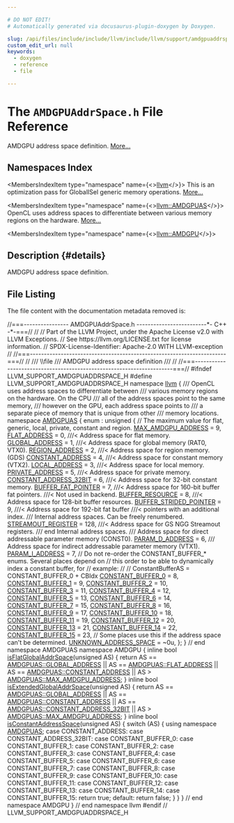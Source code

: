 ```yaml
---

# DO NOT EDIT!
# Automatically generated via docusaurus-plugin-doxygen by Doxygen.

slug: /api/files/include/include/llvm/include/llvm/support/amdgpuaddrspace-h
custom_edit_url: null
keywords:
  - doxygen
  - reference
  - file

---
```





# The `AMDGPUAddrSpace.h` File Reference

<DoxygenPage pluginConfig={pluginConfig}>

AMDGPU address space definition. <a href="#details">More...</a>

## Namespaces Index

<MembersIndex>

<MembersIndexItem
  type="namespace"
  name={<><a href="/docs/api/namespaces/llvm">llvm</a></>}>
This is an optimization pass for GlobalISel generic memory operations. <a href="/docs/api/namespaces/llvm/#details">More...</a>
</MembersIndexItem>

<MembersIndexItem
  type="namespace"
  name={<><a href="/docs/api/namespaces/llvm/amdgpuas">llvm::AMDGPUAS</a></>}>
OpenCL uses address spaces to differentiate between various memory regions on the hardware. <a href="/docs/api/namespaces/llvm/amdgpuas/#details">More...</a>
</MembersIndexItem>

<MembersIndexItem
  type="namespace"
  name={<><a href="/docs/api/namespaces/llvm/amdgpu">llvm::AMDGPU</a></>}>
</MembersIndexItem>

</MembersIndex>

## Description {#details}

AMDGPU address space definition.

## File Listing

The file content with the documentation metadata removed is:

<ProgramListing>

<Link id="l00001" /><CodeLine lineNumber="1"><Highlight kind="comment">//===---------------- AMDGPUAddrSpace.h -------------------------&#42;- C++ -&#42;-===//</Highlight><Highlight kind="normal"></Highlight></CodeLine>
<Link id="l00002" /><CodeLine lineNumber="2"><Highlight kind="normal"></Highlight><Highlight kind="comment">//</Highlight><Highlight kind="normal"></Highlight></CodeLine>
<Link id="l00003" /><CodeLine lineNumber="3"><Highlight kind="normal"></Highlight><Highlight kind="comment">// Part of the LLVM Project, under the Apache License v2.0 with LLVM Exceptions.</Highlight><Highlight kind="normal"></Highlight></CodeLine>
<Link id="l00004" /><CodeLine lineNumber="4"><Highlight kind="normal"></Highlight><Highlight kind="comment">// See https://llvm.org/LICENSE.txt for license information.</Highlight><Highlight kind="normal"></Highlight></CodeLine>
<Link id="l00005" /><CodeLine lineNumber="5"><Highlight kind="normal"></Highlight><Highlight kind="comment">// SPDX-License-Identifier: Apache-2.0 WITH LLVM-exception</Highlight><Highlight kind="normal"></Highlight></CodeLine>
<Link id="l00006" /><CodeLine lineNumber="6"><Highlight kind="normal"></Highlight><Highlight kind="comment">//</Highlight><Highlight kind="normal"></Highlight></CodeLine>
<Link id="l00007" /><CodeLine lineNumber="7"><Highlight kind="normal"></Highlight><Highlight kind="comment">//===----------------------------------------------------------------------===//</Highlight><Highlight kind="normal"></Highlight></CodeLine>
<Link id="l00008" /><CodeLine lineNumber="8"><Highlight kind="normal"></Highlight><Highlight kind="comment">//</Highlight><Highlight kind="comment"></Highlight></CodeLine>
<Link id="l00009" /><CodeLine lineNumber="9"><Highlight kind="comment">/// \\file</Highlight></CodeLine>
<Link id="l00010" /><CodeLine lineNumber="10"><Highlight kind="comment">/// AMDGPU address space definition</Highlight></CodeLine>
<Link id="l00011" /><CodeLine lineNumber="11"><Highlight kind="comment">///</Highlight><Highlight kind="normal"></Highlight></CodeLine>
<Link id="l00012" /><CodeLine lineNumber="12"><Highlight kind="normal"></Highlight><Highlight kind="comment">//</Highlight><Highlight kind="normal"></Highlight></CodeLine>
<Link id="l00013" /><CodeLine lineNumber="13"><Highlight kind="normal"></Highlight><Highlight kind="comment">//===----------------------------------------------------------------------===//</Highlight><Highlight kind="normal"></Highlight></CodeLine>
<Link id="l00014" /><CodeLine lineNumber="14"><Highlight kind="normal"></Highlight></CodeLine>
<Link id="l00015" /><CodeLine lineNumber="15"><Highlight kind="normal"></Highlight><Highlight kind="preprocessor">#ifndef LLVM&#95;SUPPORT&#95;AMDGPUADDRSPACE&#95;H</Highlight><Highlight kind="normal"></Highlight></CodeLine>
<Link id="l00016" /><CodeLine lineNumber="16"><Highlight kind="normal"></Highlight><Highlight kind="preprocessor">#define LLVM&#95;SUPPORT&#95;AMDGPUADDRSPACE&#95;H</Highlight><Highlight kind="normal"></Highlight></CodeLine>
<Link id="l00017" /><CodeLine lineNumber="17"><Highlight kind="normal"></Highlight></CodeLine>
<Link id="l00018" /><CodeLine lineNumber="18"><Highlight kind="normal"></Highlight><Highlight kind="keyword">namespace </Highlight><Highlight kind="normal"><a href="/docs/api/namespaces/llvm">llvm</a> &#123;</Highlight><Highlight kind="comment"></Highlight></CodeLine>
<Link id="l00019" /><CodeLine lineNumber="19"><Highlight kind="comment">/// OpenCL uses address spaces to differentiate between</Highlight></CodeLine>
<Link id="l00020" /><CodeLine lineNumber="20"><Highlight kind="comment">/// various memory regions on the hardware. On the CPU</Highlight></CodeLine>
<Link id="l00021" /><CodeLine lineNumber="21"><Highlight kind="comment">/// all of the address spaces point to the same memory,</Highlight></CodeLine>
<Link id="l00022" /><CodeLine lineNumber="22"><Highlight kind="comment">/// however on the GPU, each address space points to</Highlight></CodeLine>
<Link id="l00023" /><CodeLine lineNumber="23"><Highlight kind="comment">/// a separate piece of memory that is unique from other</Highlight></CodeLine>
<Link id="l00024" /><CodeLine lineNumber="24"><Highlight kind="comment">/// memory locations.</Highlight><Highlight kind="normal"></Highlight></CodeLine>
<Link id="l00025" /><CodeLine lineNumber="25" lineLink="/docs/api/namespaces/llvm/amdgpuas"><Highlight kind="normal"></Highlight><Highlight kind="keyword">namespace </Highlight><Highlight kind="normal"><a href="/docs/api/namespaces/llvm/amdgpuas">AMDGPUAS</a> &#123;</Highlight></CodeLine>
<Link id="l00026" /><CodeLine lineNumber="26"><Highlight kind="normal">enum : </Highlight><Highlight kind="keywordtype">unsigned</Highlight><Highlight kind="normal"> &#123;</Highlight></CodeLine>
<Link id="l00027" /><CodeLine lineNumber="27"><Highlight kind="normal">  </Highlight><Highlight kind="comment">// The maximum value for flat, generic, local, private, constant and region.</Highlight><Highlight kind="normal"></Highlight></CodeLine>
<Link id="l00028" /><CodeLine lineNumber="28" lineLink="/docs/api/namespaces/llvm/amdgpuas/#a899ad5bfccfc22965a6714929a3dfae1a1b0f93bdf84751537afc22e8e8c58f31"><Highlight kind="normal">  <a href="/docs/api/namespaces/llvm/amdgpuas/#a899ad5bfccfc22965a6714929a3dfae1a1b0f93bdf84751537afc22e8e8c58f31">MAX&#95;AMDGPU&#95;ADDRESS</a> = 9,</Highlight></CodeLine>
<Link id="l00029" /><CodeLine lineNumber="29"><Highlight kind="normal"></Highlight></CodeLine>
<Link id="l00030" /><CodeLine lineNumber="30" lineLink="/docs/api/namespaces/llvm/amdgpuas/#a899ad5bfccfc22965a6714929a3dfae1aaa1e27e4fc68e5706a4b7bbaed447c14"><Highlight kind="normal">  <a href="/docs/api/namespaces/llvm/amdgpuas/#a899ad5bfccfc22965a6714929a3dfae1aaa1e27e4fc68e5706a4b7bbaed447c14">FLAT&#95;ADDRESS</a> = 0,   </Highlight><Highlight kind="comment">///&lt; Address space for flat memory.</Highlight><Highlight kind="normal"></Highlight></CodeLine>
<Link id="l00031" /><CodeLine lineNumber="31" lineLink="/docs/api/namespaces/llvm/amdgpuas/#a899ad5bfccfc22965a6714929a3dfae1abf4559ef958a13c33f6ec7ed13fd44e5"><Highlight kind="normal">  <a href="/docs/api/namespaces/llvm/amdgpuas/#a899ad5bfccfc22965a6714929a3dfae1abf4559ef958a13c33f6ec7ed13fd44e5">GLOBAL&#95;ADDRESS</a> = 1, </Highlight><Highlight kind="comment">///&lt; Address space for global memory (RAT0, VTX0).</Highlight><Highlight kind="normal"></Highlight></CodeLine>
<Link id="l00032" /><CodeLine lineNumber="32" lineLink="/docs/api/namespaces/llvm/amdgpuas/#a899ad5bfccfc22965a6714929a3dfae1a5b71ba6fa435ec288aba849e113721a7"><Highlight kind="normal">  <a href="/docs/api/namespaces/llvm/amdgpuas/#a899ad5bfccfc22965a6714929a3dfae1a5b71ba6fa435ec288aba849e113721a7">REGION&#95;ADDRESS</a> = 2, </Highlight><Highlight kind="comment">///&lt; Address space for region memory. (GDS)</Highlight><Highlight kind="normal"></Highlight></CodeLine>
<Link id="l00033" /><CodeLine lineNumber="33"><Highlight kind="normal"></Highlight></CodeLine>
<Link id="l00034" /><CodeLine lineNumber="34" lineLink="/docs/api/namespaces/llvm/amdgpuas/#a899ad5bfccfc22965a6714929a3dfae1aa6d3112da64eecbdbb50aacb5f8251e8"><Highlight kind="normal">  <a href="/docs/api/namespaces/llvm/amdgpuas/#a899ad5bfccfc22965a6714929a3dfae1aa6d3112da64eecbdbb50aacb5f8251e8">CONSTANT&#95;ADDRESS</a> = 4, </Highlight><Highlight kind="comment">///&lt; Address space for constant memory (VTX2).</Highlight><Highlight kind="normal"></Highlight></CodeLine>
<Link id="l00035" /><CodeLine lineNumber="35" lineLink="/docs/api/namespaces/llvm/amdgpuas/#a899ad5bfccfc22965a6714929a3dfae1a77b1c964e2ff99057bf5e75140457abe"><Highlight kind="normal">  <a href="/docs/api/namespaces/llvm/amdgpuas/#a899ad5bfccfc22965a6714929a3dfae1a77b1c964e2ff99057bf5e75140457abe">LOCAL&#95;ADDRESS</a> = 3,    </Highlight><Highlight kind="comment">///&lt; Address space for local memory.</Highlight><Highlight kind="normal"></Highlight></CodeLine>
<Link id="l00036" /><CodeLine lineNumber="36" lineLink="/docs/api/namespaces/llvm/amdgpuas/#a899ad5bfccfc22965a6714929a3dfae1aec164f45437d8827346f2d8ec645479a"><Highlight kind="normal">  <a href="/docs/api/namespaces/llvm/amdgpuas/#a899ad5bfccfc22965a6714929a3dfae1aec164f45437d8827346f2d8ec645479a">PRIVATE&#95;ADDRESS</a> = 5,  </Highlight><Highlight kind="comment">///&lt; Address space for private memory.</Highlight><Highlight kind="normal"></Highlight></CodeLine>
<Link id="l00037" /><CodeLine lineNumber="37"><Highlight kind="normal"></Highlight></CodeLine>
<Link id="l00038" /><CodeLine lineNumber="38" lineLink="/docs/api/namespaces/llvm/amdgpuas/#a899ad5bfccfc22965a6714929a3dfae1a1caf1e287a5fe7250388d66ed72aa0c1"><Highlight kind="normal">  <a href="/docs/api/namespaces/llvm/amdgpuas/#a899ad5bfccfc22965a6714929a3dfae1a1caf1e287a5fe7250388d66ed72aa0c1">CONSTANT&#95;ADDRESS&#95;32BIT</a> = 6, </Highlight><Highlight kind="comment">///&lt; Address space for 32-bit constant memory.</Highlight><Highlight kind="normal"></Highlight></CodeLine>
<Link id="l00039" /><CodeLine lineNumber="39"><Highlight kind="normal"></Highlight></CodeLine>
<Link id="l00040" /><CodeLine lineNumber="40" lineLink="/docs/api/namespaces/llvm/amdgpuas/#a899ad5bfccfc22965a6714929a3dfae1ae0523ec09f17ea21ac251db04f249f13"><Highlight kind="normal">  <a href="/docs/api/namespaces/llvm/amdgpuas/#a899ad5bfccfc22965a6714929a3dfae1ae0523ec09f17ea21ac251db04f249f13">BUFFER&#95;FAT&#95;POINTER</a> = 7, </Highlight><Highlight kind="comment">///&lt; Address space for 160-bit buffer fat pointers.</Highlight><Highlight kind="comment"></Highlight></CodeLine>
<Link id="l00041" /><CodeLine lineNumber="41"><Highlight kind="comment">                          ///&lt; Not used in backend.</Highlight><Highlight kind="normal"></Highlight></CodeLine>
<Link id="l00042" /><CodeLine lineNumber="42"><Highlight kind="normal"></Highlight></CodeLine>
<Link id="l00043" /><CodeLine lineNumber="43" lineLink="/docs/api/namespaces/llvm/amdgpuas/#a899ad5bfccfc22965a6714929a3dfae1af3a547aa91b97183a165b876de8e24d8"><Highlight kind="normal">  <a href="/docs/api/namespaces/llvm/amdgpuas/#a899ad5bfccfc22965a6714929a3dfae1af3a547aa91b97183a165b876de8e24d8">BUFFER&#95;RESOURCE</a> = 8, </Highlight><Highlight kind="comment">///&lt; Address space for 128-bit buffer resources.</Highlight><Highlight kind="normal"></Highlight></CodeLine>
<Link id="l00044" /><CodeLine lineNumber="44"><Highlight kind="normal"></Highlight></CodeLine>
<Link id="l00045" /><CodeLine lineNumber="45" lineLink="/docs/api/namespaces/llvm/amdgpuas/#a899ad5bfccfc22965a6714929a3dfae1a3f428ecb6bd1846dcc64d491627bf34c"><Highlight kind="normal">  <a href="/docs/api/namespaces/llvm/amdgpuas/#a899ad5bfccfc22965a6714929a3dfae1a3f428ecb6bd1846dcc64d491627bf34c">BUFFER&#95;STRIDED&#95;POINTER</a> = 9, </Highlight><Highlight kind="comment">///&lt; Address space for 192-bit fat buffer</Highlight><Highlight kind="comment"></Highlight></CodeLine>
<Link id="l00046" /><CodeLine lineNumber="46"><Highlight kind="comment">                              ///&lt; pointers with an additional index.</Highlight><Highlight kind="normal"></Highlight></CodeLine>
<Link id="l00047" /><CodeLine lineNumber="47"><Highlight kind="normal"></Highlight><Highlight kind="comment"></Highlight></CodeLine>
<Link id="l00048" /><CodeLine lineNumber="48"><Highlight kind="comment">  /// Internal address spaces. Can be freely renumbered.</Highlight><Highlight kind="normal"></Highlight></CodeLine>
<Link id="l00049" /><CodeLine lineNumber="49" lineLink="/docs/api/namespaces/llvm/amdgpuas/#a899ad5bfccfc22965a6714929a3dfae1a7e7e8d1de429748a8994d6e65aad8058"><Highlight kind="normal">  <a href="/docs/api/namespaces/llvm/amdgpuas/#a899ad5bfccfc22965a6714929a3dfae1a7e7e8d1de429748a8994d6e65aad8058">STREAMOUT&#95;REGISTER</a> = 128, </Highlight><Highlight kind="comment">///&lt; Address space for GS NGG Streamout registers.</Highlight><Highlight kind="comment"></Highlight></CodeLine>
<Link id="l00050" /><CodeLine lineNumber="50"><Highlight kind="comment">  /// end Internal address spaces.</Highlight><Highlight kind="normal"></Highlight></CodeLine>
<Link id="l00051" /><CodeLine lineNumber="51"><Highlight kind="normal"></Highlight><Highlight kind="comment"></Highlight></CodeLine>
<Link id="l00052" /><CodeLine lineNumber="52"><Highlight kind="comment">  /// Address space for direct addressable parameter memory (CONST0).</Highlight><Highlight kind="normal"></Highlight></CodeLine>
<Link id="l00053" /><CodeLine lineNumber="53" lineLink="/docs/api/namespaces/llvm/amdgpuas/#a899ad5bfccfc22965a6714929a3dfae1a4da965819228912d2be72bf34ace8ac7"><Highlight kind="normal">  <a href="/docs/api/namespaces/llvm/amdgpuas/#a899ad5bfccfc22965a6714929a3dfae1a4da965819228912d2be72bf34ace8ac7">PARAM&#95;D&#95;ADDRESS</a> = 6,</Highlight><Highlight kind="comment"></Highlight></CodeLine>
<Link id="l00054" /><CodeLine lineNumber="54"><Highlight kind="comment">  /// Address space for indirect addressable parameter memory (VTX1).</Highlight><Highlight kind="normal"></Highlight></CodeLine>
<Link id="l00055" /><CodeLine lineNumber="55" lineLink="/docs/api/namespaces/llvm/amdgpuas/#a899ad5bfccfc22965a6714929a3dfae1aa03e3cb93fc64ad53958ab0a2ff22f3a"><Highlight kind="normal">  <a href="/docs/api/namespaces/llvm/amdgpuas/#a899ad5bfccfc22965a6714929a3dfae1aa03e3cb93fc64ad53958ab0a2ff22f3a">PARAM&#95;I&#95;ADDRESS</a> = 7,</Highlight></CodeLine>
<Link id="l00056" /><CodeLine lineNumber="56"><Highlight kind="normal"></Highlight></CodeLine>
<Link id="l00057" /><CodeLine lineNumber="57"><Highlight kind="normal">  </Highlight><Highlight kind="comment">// Do not re-order the CONSTANT&#95;BUFFER&#95;&#42; enums.  Several places depend on</Highlight><Highlight kind="normal"></Highlight></CodeLine>
<Link id="l00058" /><CodeLine lineNumber="58"><Highlight kind="normal">  </Highlight><Highlight kind="comment">// this order to be able to dynamically index a constant buffer, for</Highlight><Highlight kind="normal"></Highlight></CodeLine>
<Link id="l00059" /><CodeLine lineNumber="59"><Highlight kind="normal">  </Highlight><Highlight kind="comment">// example:</Highlight><Highlight kind="normal"></Highlight></CodeLine>
<Link id="l00060" /><CodeLine lineNumber="60"><Highlight kind="normal">  </Highlight><Highlight kind="comment">//</Highlight><Highlight kind="normal"></Highlight></CodeLine>
<Link id="l00061" /><CodeLine lineNumber="61"><Highlight kind="normal">  </Highlight><Highlight kind="comment">// ConstantBufferAS = CONSTANT&#95;BUFFER&#95;0 + CBIdx</Highlight><Highlight kind="normal"></Highlight></CodeLine>
<Link id="l00062" /><CodeLine lineNumber="62"><Highlight kind="normal"></Highlight></CodeLine>
<Link id="l00063" /><CodeLine lineNumber="63" lineLink="/docs/api/namespaces/llvm/amdgpuas/#a899ad5bfccfc22965a6714929a3dfae1a68e5b0cf4fb0f4c890718e035b0bda43"><Highlight kind="normal">  <a href="/docs/api/namespaces/llvm/amdgpuas/#a899ad5bfccfc22965a6714929a3dfae1a68e5b0cf4fb0f4c890718e035b0bda43">CONSTANT&#95;BUFFER&#95;0</a> = 8,</Highlight></CodeLine>
<Link id="l00064" /><CodeLine lineNumber="64" lineLink="/docs/api/namespaces/llvm/amdgpuas/#a899ad5bfccfc22965a6714929a3dfae1a64d1b03730a1b8b4aca40e84e63eea6b"><Highlight kind="normal">  <a href="/docs/api/namespaces/llvm/amdgpuas/#a899ad5bfccfc22965a6714929a3dfae1a64d1b03730a1b8b4aca40e84e63eea6b">CONSTANT&#95;BUFFER&#95;1</a> = 9,</Highlight></CodeLine>
<Link id="l00065" /><CodeLine lineNumber="65" lineLink="/docs/api/namespaces/llvm/amdgpuas/#a899ad5bfccfc22965a6714929a3dfae1a5b84435a1d1c1f75607fad4546dc5bea"><Highlight kind="normal">  <a href="/docs/api/namespaces/llvm/amdgpuas/#a899ad5bfccfc22965a6714929a3dfae1a5b84435a1d1c1f75607fad4546dc5bea">CONSTANT&#95;BUFFER&#95;2</a> = 10,</Highlight></CodeLine>
<Link id="l00066" /><CodeLine lineNumber="66" lineLink="/docs/api/namespaces/llvm/amdgpuas/#a899ad5bfccfc22965a6714929a3dfae1a975ff96a4b32b329ca86775d461904f2"><Highlight kind="normal">  <a href="/docs/api/namespaces/llvm/amdgpuas/#a899ad5bfccfc22965a6714929a3dfae1a975ff96a4b32b329ca86775d461904f2">CONSTANT&#95;BUFFER&#95;3</a> = 11,</Highlight></CodeLine>
<Link id="l00067" /><CodeLine lineNumber="67" lineLink="/docs/api/namespaces/llvm/amdgpuas/#a899ad5bfccfc22965a6714929a3dfae1a8cba8deb8ceec63630ba784bb676033a"><Highlight kind="normal">  <a href="/docs/api/namespaces/llvm/amdgpuas/#a899ad5bfccfc22965a6714929a3dfae1a8cba8deb8ceec63630ba784bb676033a">CONSTANT&#95;BUFFER&#95;4</a> = 12,</Highlight></CodeLine>
<Link id="l00068" /><CodeLine lineNumber="68" lineLink="/docs/api/namespaces/llvm/amdgpuas/#a899ad5bfccfc22965a6714929a3dfae1a05a0bd0e4d5cf5666b2f45a4bb35885b"><Highlight kind="normal">  <a href="/docs/api/namespaces/llvm/amdgpuas/#a899ad5bfccfc22965a6714929a3dfae1a05a0bd0e4d5cf5666b2f45a4bb35885b">CONSTANT&#95;BUFFER&#95;5</a> = 13,</Highlight></CodeLine>
<Link id="l00069" /><CodeLine lineNumber="69" lineLink="/docs/api/namespaces/llvm/amdgpuas/#a899ad5bfccfc22965a6714929a3dfae1a49a82d15569ccc59a2ad8e8f429b3f56"><Highlight kind="normal">  <a href="/docs/api/namespaces/llvm/amdgpuas/#a899ad5bfccfc22965a6714929a3dfae1a49a82d15569ccc59a2ad8e8f429b3f56">CONSTANT&#95;BUFFER&#95;6</a> = 14,</Highlight></CodeLine>
<Link id="l00070" /><CodeLine lineNumber="70" lineLink="/docs/api/namespaces/llvm/amdgpuas/#a899ad5bfccfc22965a6714929a3dfae1ad10671f6761c2f072e653640bba0eb02"><Highlight kind="normal">  <a href="/docs/api/namespaces/llvm/amdgpuas/#a899ad5bfccfc22965a6714929a3dfae1ad10671f6761c2f072e653640bba0eb02">CONSTANT&#95;BUFFER&#95;7</a> = 15,</Highlight></CodeLine>
<Link id="l00071" /><CodeLine lineNumber="71" lineLink="/docs/api/namespaces/llvm/amdgpuas/#a899ad5bfccfc22965a6714929a3dfae1a878edbfb8d3ec011facbc2edbc7a59f7"><Highlight kind="normal">  <a href="/docs/api/namespaces/llvm/amdgpuas/#a899ad5bfccfc22965a6714929a3dfae1a878edbfb8d3ec011facbc2edbc7a59f7">CONSTANT&#95;BUFFER&#95;8</a> = 16,</Highlight></CodeLine>
<Link id="l00072" /><CodeLine lineNumber="72" lineLink="/docs/api/namespaces/llvm/amdgpuas/#a899ad5bfccfc22965a6714929a3dfae1ac4eeef2485d218014b9dea8864648a70"><Highlight kind="normal">  <a href="/docs/api/namespaces/llvm/amdgpuas/#a899ad5bfccfc22965a6714929a3dfae1ac4eeef2485d218014b9dea8864648a70">CONSTANT&#95;BUFFER&#95;9</a> = 17,</Highlight></CodeLine>
<Link id="l00073" /><CodeLine lineNumber="73" lineLink="/docs/api/namespaces/llvm/amdgpuas/#a899ad5bfccfc22965a6714929a3dfae1aa028984da110ed34209bbbe761c1fef3"><Highlight kind="normal">  <a href="/docs/api/namespaces/llvm/amdgpuas/#a899ad5bfccfc22965a6714929a3dfae1aa028984da110ed34209bbbe761c1fef3">CONSTANT&#95;BUFFER&#95;10</a> = 18,</Highlight></CodeLine>
<Link id="l00074" /><CodeLine lineNumber="74" lineLink="/docs/api/namespaces/llvm/amdgpuas/#a899ad5bfccfc22965a6714929a3dfae1a3ab680d1e90b790940d9fb3c8fdd028b"><Highlight kind="normal">  <a href="/docs/api/namespaces/llvm/amdgpuas/#a899ad5bfccfc22965a6714929a3dfae1a3ab680d1e90b790940d9fb3c8fdd028b">CONSTANT&#95;BUFFER&#95;11</a> = 19,</Highlight></CodeLine>
<Link id="l00075" /><CodeLine lineNumber="75" lineLink="/docs/api/namespaces/llvm/amdgpuas/#a899ad5bfccfc22965a6714929a3dfae1a4ad480e24dd594269af987200c07ea96"><Highlight kind="normal">  <a href="/docs/api/namespaces/llvm/amdgpuas/#a899ad5bfccfc22965a6714929a3dfae1a4ad480e24dd594269af987200c07ea96">CONSTANT&#95;BUFFER&#95;12</a> = 20,</Highlight></CodeLine>
<Link id="l00076" /><CodeLine lineNumber="76" lineLink="/docs/api/namespaces/llvm/amdgpuas/#a899ad5bfccfc22965a6714929a3dfae1ade7a111702bb4e8a074c9eb060b87655"><Highlight kind="normal">  <a href="/docs/api/namespaces/llvm/amdgpuas/#a899ad5bfccfc22965a6714929a3dfae1ade7a111702bb4e8a074c9eb060b87655">CONSTANT&#95;BUFFER&#95;13</a> = 21,</Highlight></CodeLine>
<Link id="l00077" /><CodeLine lineNumber="77" lineLink="/docs/api/namespaces/llvm/amdgpuas/#a899ad5bfccfc22965a6714929a3dfae1ac0e10a01fda68f0b5fee55ca2dbc8452"><Highlight kind="normal">  <a href="/docs/api/namespaces/llvm/amdgpuas/#a899ad5bfccfc22965a6714929a3dfae1ac0e10a01fda68f0b5fee55ca2dbc8452">CONSTANT&#95;BUFFER&#95;14</a> = 22,</Highlight></CodeLine>
<Link id="l00078" /><CodeLine lineNumber="78" lineLink="/docs/api/namespaces/llvm/amdgpuas/#a899ad5bfccfc22965a6714929a3dfae1a1ae19b57472eec1e951506094d92a411"><Highlight kind="normal">  <a href="/docs/api/namespaces/llvm/amdgpuas/#a899ad5bfccfc22965a6714929a3dfae1a1ae19b57472eec1e951506094d92a411">CONSTANT&#95;BUFFER&#95;15</a> = 23,</Highlight></CodeLine>
<Link id="l00079" /><CodeLine lineNumber="79"><Highlight kind="normal"></Highlight></CodeLine>
<Link id="l00080" /><CodeLine lineNumber="80"><Highlight kind="normal">  </Highlight><Highlight kind="comment">// Some places use this if the address space can&#39;t be determined.</Highlight><Highlight kind="normal"></Highlight></CodeLine>
<Link id="l00081" /><CodeLine lineNumber="81" lineLink="/docs/api/namespaces/llvm/amdgpuas/#a899ad5bfccfc22965a6714929a3dfae1aa7cd1e9c7b1298036f590733360da0a8"><Highlight kind="normal">  <a href="/docs/api/namespaces/llvm/amdgpuas/#a899ad5bfccfc22965a6714929a3dfae1aa7cd1e9c7b1298036f590733360da0a8">UNKNOWN&#95;ADDRESS&#95;SPACE</a> = ~0u,</Highlight></CodeLine>
<Link id="l00082" /><CodeLine lineNumber="82"><Highlight kind="normal">&#125;;</Highlight></CodeLine>
<Link id="l00083" /><CodeLine lineNumber="83"><Highlight kind="normal">&#125; </Highlight><Highlight kind="comment">// end namespace AMDGPUAS</Highlight><Highlight kind="normal"></Highlight></CodeLine>
<Link id="l00084" /><CodeLine lineNumber="84"><Highlight kind="normal"></Highlight></CodeLine>
<Link id="l00085" /><CodeLine lineNumber="85"><Highlight kind="normal"></Highlight><Highlight kind="keyword">namespace </Highlight><Highlight kind="normal">AMDGPU &#123;</Highlight></CodeLine>
<Link id="l00086" /><CodeLine lineNumber="86" lineLink="/docs/api/namespaces/llvm/amdgpu/#a22dc5c679c09756d04fe07f9e22baf84"><Highlight kind="normal"></Highlight><Highlight kind="keyword">inline</Highlight><Highlight kind="normal"> </Highlight><Highlight kind="keywordtype">bool</Highlight><Highlight kind="normal"> <a href="/docs/api/namespaces/llvm/amdgpu/#a22dc5c679c09756d04fe07f9e22baf84">isFlatGlobalAddrSpace</a>(</Highlight><Highlight kind="keywordtype">unsigned</Highlight><Highlight kind="normal"> AS) &#123;</Highlight></CodeLine>
<Link id="l00087" /><CodeLine lineNumber="87"><Highlight kind="normal">  </Highlight><Highlight kind="keywordflow">return</Highlight><Highlight kind="normal"> AS == <a href="/docs/api/namespaces/llvm/amdgpuas/#a899ad5bfccfc22965a6714929a3dfae1abf4559ef958a13c33f6ec7ed13fd44e5">AMDGPUAS::GLOBAL&#95;ADDRESS</a> || AS == <a href="/docs/api/namespaces/llvm/amdgpuas/#a899ad5bfccfc22965a6714929a3dfae1aaa1e27e4fc68e5706a4b7bbaed447c14">AMDGPUAS::FLAT&#95;ADDRESS</a> ||</Highlight></CodeLine>
<Link id="l00088" /><CodeLine lineNumber="88"><Highlight kind="normal">         AS == <a href="/docs/api/namespaces/llvm/amdgpuas/#a899ad5bfccfc22965a6714929a3dfae1aa6d3112da64eecbdbb50aacb5f8251e8">AMDGPUAS::CONSTANT&#95;ADDRESS</a> || AS &gt; <a href="/docs/api/namespaces/llvm/amdgpuas/#a899ad5bfccfc22965a6714929a3dfae1a1b0f93bdf84751537afc22e8e8c58f31">AMDGPUAS::MAX&#95;AMDGPU&#95;ADDRESS</a>;</Highlight></CodeLine>
<Link id="l00089" /><CodeLine lineNumber="89"><Highlight kind="normal">&#125;</Highlight></CodeLine>
<Link id="l00090" /><CodeLine lineNumber="90"><Highlight kind="normal"></Highlight></CodeLine>
<Link id="l00091" /><CodeLine lineNumber="91" lineLink="/docs/api/namespaces/llvm/amdgpu/#ad67d696d7847623b61c63942d86f27ef"><Highlight kind="normal"></Highlight><Highlight kind="keyword">inline</Highlight><Highlight kind="normal"> </Highlight><Highlight kind="keywordtype">bool</Highlight><Highlight kind="normal"> <a href="/docs/api/namespaces/llvm/amdgpu/#ad67d696d7847623b61c63942d86f27ef">isExtendedGlobalAddrSpace</a>(</Highlight><Highlight kind="keywordtype">unsigned</Highlight><Highlight kind="normal"> AS) &#123;</Highlight></CodeLine>
<Link id="l00092" /><CodeLine lineNumber="92"><Highlight kind="normal">  </Highlight><Highlight kind="keywordflow">return</Highlight><Highlight kind="normal"> AS == <a href="/docs/api/namespaces/llvm/amdgpuas/#a899ad5bfccfc22965a6714929a3dfae1abf4559ef958a13c33f6ec7ed13fd44e5">AMDGPUAS::GLOBAL&#95;ADDRESS</a> || AS == <a href="/docs/api/namespaces/llvm/amdgpuas/#a899ad5bfccfc22965a6714929a3dfae1aa6d3112da64eecbdbb50aacb5f8251e8">AMDGPUAS::CONSTANT&#95;ADDRESS</a> ||</Highlight></CodeLine>
<Link id="l00093" /><CodeLine lineNumber="93"><Highlight kind="normal">         AS == <a href="/docs/api/namespaces/llvm/amdgpuas/#a899ad5bfccfc22965a6714929a3dfae1a1caf1e287a5fe7250388d66ed72aa0c1">AMDGPUAS::CONSTANT&#95;ADDRESS&#95;32BIT</a> ||</Highlight></CodeLine>
<Link id="l00094" /><CodeLine lineNumber="94"><Highlight kind="normal">         AS &gt; <a href="/docs/api/namespaces/llvm/amdgpuas/#a899ad5bfccfc22965a6714929a3dfae1a1b0f93bdf84751537afc22e8e8c58f31">AMDGPUAS::MAX&#95;AMDGPU&#95;ADDRESS</a>;</Highlight></CodeLine>
<Link id="l00095" /><CodeLine lineNumber="95"><Highlight kind="normal">&#125;</Highlight></CodeLine>
<Link id="l00096" /><CodeLine lineNumber="96"><Highlight kind="normal"></Highlight></CodeLine>
<Link id="l00097" /><CodeLine lineNumber="97" lineLink="/docs/api/namespaces/llvm/amdgpu/#ae6fc172ee87c4c9bd6f1341c7bc0ecb8"><Highlight kind="normal"></Highlight><Highlight kind="keyword">inline</Highlight><Highlight kind="normal"> </Highlight><Highlight kind="keywordtype">bool</Highlight><Highlight kind="normal"> <a href="/docs/api/namespaces/llvm/amdgpu/#ae6fc172ee87c4c9bd6f1341c7bc0ecb8">isConstantAddressSpace</a>(</Highlight><Highlight kind="keywordtype">unsigned</Highlight><Highlight kind="normal"> AS) &#123;</Highlight></CodeLine>
<Link id="l00098" /><CodeLine lineNumber="98"><Highlight kind="normal">  </Highlight><Highlight kind="keywordflow">switch</Highlight><Highlight kind="normal"> (AS) &#123;</Highlight></CodeLine>
<Link id="l00099" /><CodeLine lineNumber="99"><Highlight kind="normal">    </Highlight><Highlight kind="keyword">using namespace </Highlight><Highlight kind="normal"><a href="/docs/api/namespaces/llvm/amdgpuas">AMDGPUAS</a>;</Highlight></CodeLine>
<Link id="l00100" /><CodeLine lineNumber="100"><Highlight kind="normal">  </Highlight><Highlight kind="keywordflow">case</Highlight><Highlight kind="normal"> CONSTANT&#95;ADDRESS:</Highlight></CodeLine>
<Link id="l00101" /><CodeLine lineNumber="101"><Highlight kind="normal">  </Highlight><Highlight kind="keywordflow">case</Highlight><Highlight kind="normal"> CONSTANT&#95;ADDRESS&#95;32BIT:</Highlight></CodeLine>
<Link id="l00102" /><CodeLine lineNumber="102"><Highlight kind="normal">  </Highlight><Highlight kind="keywordflow">case</Highlight><Highlight kind="normal"> CONSTANT&#95;BUFFER&#95;0:</Highlight></CodeLine>
<Link id="l00103" /><CodeLine lineNumber="103"><Highlight kind="normal">  </Highlight><Highlight kind="keywordflow">case</Highlight><Highlight kind="normal"> CONSTANT&#95;BUFFER&#95;1:</Highlight></CodeLine>
<Link id="l00104" /><CodeLine lineNumber="104"><Highlight kind="normal">  </Highlight><Highlight kind="keywordflow">case</Highlight><Highlight kind="normal"> CONSTANT&#95;BUFFER&#95;2:</Highlight></CodeLine>
<Link id="l00105" /><CodeLine lineNumber="105"><Highlight kind="normal">  </Highlight><Highlight kind="keywordflow">case</Highlight><Highlight kind="normal"> CONSTANT&#95;BUFFER&#95;3:</Highlight></CodeLine>
<Link id="l00106" /><CodeLine lineNumber="106"><Highlight kind="normal">  </Highlight><Highlight kind="keywordflow">case</Highlight><Highlight kind="normal"> CONSTANT&#95;BUFFER&#95;4:</Highlight></CodeLine>
<Link id="l00107" /><CodeLine lineNumber="107"><Highlight kind="normal">  </Highlight><Highlight kind="keywordflow">case</Highlight><Highlight kind="normal"> CONSTANT&#95;BUFFER&#95;5:</Highlight></CodeLine>
<Link id="l00108" /><CodeLine lineNumber="108"><Highlight kind="normal">  </Highlight><Highlight kind="keywordflow">case</Highlight><Highlight kind="normal"> CONSTANT&#95;BUFFER&#95;6:</Highlight></CodeLine>
<Link id="l00109" /><CodeLine lineNumber="109"><Highlight kind="normal">  </Highlight><Highlight kind="keywordflow">case</Highlight><Highlight kind="normal"> CONSTANT&#95;BUFFER&#95;7:</Highlight></CodeLine>
<Link id="l00110" /><CodeLine lineNumber="110"><Highlight kind="normal">  </Highlight><Highlight kind="keywordflow">case</Highlight><Highlight kind="normal"> CONSTANT&#95;BUFFER&#95;8:</Highlight></CodeLine>
<Link id="l00111" /><CodeLine lineNumber="111"><Highlight kind="normal">  </Highlight><Highlight kind="keywordflow">case</Highlight><Highlight kind="normal"> CONSTANT&#95;BUFFER&#95;9:</Highlight></CodeLine>
<Link id="l00112" /><CodeLine lineNumber="112"><Highlight kind="normal">  </Highlight><Highlight kind="keywordflow">case</Highlight><Highlight kind="normal"> CONSTANT&#95;BUFFER&#95;10:</Highlight></CodeLine>
<Link id="l00113" /><CodeLine lineNumber="113"><Highlight kind="normal">  </Highlight><Highlight kind="keywordflow">case</Highlight><Highlight kind="normal"> CONSTANT&#95;BUFFER&#95;11:</Highlight></CodeLine>
<Link id="l00114" /><CodeLine lineNumber="114"><Highlight kind="normal">  </Highlight><Highlight kind="keywordflow">case</Highlight><Highlight kind="normal"> CONSTANT&#95;BUFFER&#95;12:</Highlight></CodeLine>
<Link id="l00115" /><CodeLine lineNumber="115"><Highlight kind="normal">  </Highlight><Highlight kind="keywordflow">case</Highlight><Highlight kind="normal"> CONSTANT&#95;BUFFER&#95;13:</Highlight></CodeLine>
<Link id="l00116" /><CodeLine lineNumber="116"><Highlight kind="normal">  </Highlight><Highlight kind="keywordflow">case</Highlight><Highlight kind="normal"> CONSTANT&#95;BUFFER&#95;14:</Highlight></CodeLine>
<Link id="l00117" /><CodeLine lineNumber="117"><Highlight kind="normal">  </Highlight><Highlight kind="keywordflow">case</Highlight><Highlight kind="normal"> CONSTANT&#95;BUFFER&#95;15:</Highlight></CodeLine>
<Link id="l00118" /><CodeLine lineNumber="118"><Highlight kind="normal">    </Highlight><Highlight kind="keywordflow">return</Highlight><Highlight kind="normal"> </Highlight><Highlight kind="keyword">true</Highlight><Highlight kind="normal">;</Highlight></CodeLine>
<Link id="l00119" /><CodeLine lineNumber="119"><Highlight kind="normal">  </Highlight><Highlight kind="keywordflow">default</Highlight><Highlight kind="normal">:</Highlight></CodeLine>
<Link id="l00120" /><CodeLine lineNumber="120"><Highlight kind="normal">    </Highlight><Highlight kind="keywordflow">return</Highlight><Highlight kind="normal"> </Highlight><Highlight kind="keyword">false</Highlight><Highlight kind="normal">;</Highlight></CodeLine>
<Link id="l00121" /><CodeLine lineNumber="121"><Highlight kind="normal">  &#125;</Highlight></CodeLine>
<Link id="l00122" /><CodeLine lineNumber="122"><Highlight kind="normal">&#125;</Highlight></CodeLine>
<Link id="l00123" /><CodeLine lineNumber="123"><Highlight kind="normal">&#125; </Highlight><Highlight kind="comment">// end namespace AMDGPU</Highlight><Highlight kind="normal"></Highlight></CodeLine>
<Link id="l00124" /><CodeLine lineNumber="124"><Highlight kind="normal"></Highlight></CodeLine>
<Link id="l00125" /><CodeLine lineNumber="125"><Highlight kind="normal">&#125; </Highlight><Highlight kind="comment">// end namespace llvm</Highlight><Highlight kind="normal"></Highlight></CodeLine>
<Link id="l00126" /><CodeLine lineNumber="126"><Highlight kind="normal"></Highlight></CodeLine>
<Link id="l00127" /><CodeLine lineNumber="127"><Highlight kind="normal"></Highlight><Highlight kind="preprocessor">#endif </Highlight><Highlight kind="comment">// LLVM&#95;SUPPORT&#95;AMDGPUADDRSPACE&#95;H</Highlight><Highlight kind="normal"></Highlight></CodeLine>

</ProgramListing>

</DoxygenPage>
